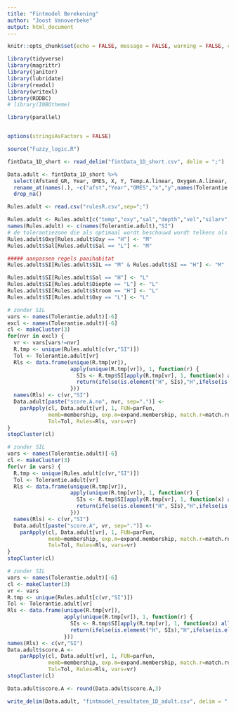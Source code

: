 ---
title: "Fintmodel Berekening"
author: "Joost Vanoverbeke"
output: html_document
---


```{r setup, include=FALSE}

knitr::opts_chunk$set(echo = FALSE, message = FALSE, warning = FALSE, cache = FALSE, autodep = TRUE, cache.extra = R.version)

```

```{r libraries, cache=FALSE}

library(tidyverse)
library(magrittr)
library(janitor)
library(lubridate)
library(readxl)
library(writexl)
library(RODBC)
# library(INBOtheme)

library(parallel)


options(stringsAsFactors = FALSE)

```


```{r ophalen scripts & gegevens}

source("Fuzzy_logic.R")

fintData_1D_short <- read_delim("fintData_1D_short.csv", delim = ";")

Data.adult <- fintData_1D_short %>% 
  select(Afstand_GR, Year, OMES, X, Y, Temp.A.linear, Oxygen.A.linear, Salinity.A.linear, Depth, AvgVel.QN) %>% 
  rename_at(names(.), ~c("afst","Year","OMES","x","y",names(Tolerantie.adult)[-6])) %>% 
  drop_na()

```


```{r ophalen logische regels adult}

Rules.adult <- read.csv("rulesR.csv",sep=";")

Rules.adult <- Rules.adult[c("temp","oxy","sal","depth","vel","silarv","SI")]
names(Rules.adult) <- c(names(Tolerantie.adult),"SI")
# de tolerantiezone die als optimaal wordt beschouwd wordt telkens als 'M' gecatalogeerd:
Rules.adult$Oxy[Rules.adult$Oxy == "H"] <- "M"
Rules.adult$Sal[Rules.adult$Sal == "L"] <- "M"

##### aanpassen regels paaihabitat
Rules.adult$SI[Rules.adult$SIL == "M" & Rules.adult$SI == "H"] <- "M"

Rules.adult$SI[Rules.adult$Sal == "H"] <- "L"
Rules.adult$SI[Rules.adult$Diepte == "L"] <- "L"
Rules.adult$SI[Rules.adult$Stroom == "H"] <- "L"
Rules.adult$SI[Rules.adult$Oxy == "L"] <- "L"

```


```{r berekenen SI met weglaten van variabelen}

# zonder SIL 
vars <- names(Tolerantie.adult)[-6]
excl <- names(Tolerantie.adult)[-6]
cl <- makeCluster(3)
for(nvr in excl) {
  vr <- vars[vars!=nvr]
  R.tmp <- unique(Rules.adult[c(vr,"SI")])
  Tol <- Tolerantie.adult[vr]
  Rls <- data.frame(unique(R.tmp[vr]),
                    apply(unique(R.tmp[vr]), 1, function(r) {
                      SIs <- R.tmp$SI[apply(R.tmp[vr], 1, function(x) all(sapply(vr, function(v) r[v]==x[v])))]
                      return(ifelse(is.element("H", SIs),"H",ifelse(is.element("M", SIs),"M","L")))
                    }))
  names(Rls) <- c(vr,"SI")
  Data.adult[paste("score.A.no", nvr, sep=".")] <-
    parApply(cl, Data.adult[vr], 1, FUN=parFun,
             memb=membership, exp.m=expand.membership, match.r=match.rules, calc.sc=calc.score,
             Tol=Tol, Rules=Rls, vars=vr)
}
stopCluster(cl)

```


```{r berekenen SI per variabele}

# zonder SIL 
vars <- names(Tolerantie.adult)[-6]
cl <- makeCluster(3)
for(vr in vars) {
  R.tmp <- unique(Rules.adult[c(vr,"SI")])
  Tol <- Tolerantie.adult[vr]
  Rls <- data.frame(unique(R.tmp[vr]), 
                    apply(unique(R.tmp[vr]), 1, function(r) {
                      SIs <- R.tmp$SI[apply(R.tmp[vr], 1, function(x) all(sapply(vr, function(v) r[v]==x[v])))]
                      return(ifelse(is.element("H", SIs),"H",ifelse(is.element("M", SIs),"M","L")))
                    }))
  names(Rls) <- c(vr,"SI")
  Data.adult[paste("score.A", vr, sep=".")] <- 
    parApply(cl, Data.adult[vr], 1, FUN=parFun, 
             memb=membership, exp.m=expand.membership, match.r=match.rules, calc.sc=calc.score, 
             Tol=Tol, Rules=Rls, vars=vr)
}
stopCluster(cl)

```


```{r berekenen SI op alle variabelen}

# zonder SIL
vars <- names(Tolerantie.adult)[-6]
cl <- makeCluster(3)
vr <- vars
R.tmp <- unique(Rules.adult[c(vr,"SI")])
Tol <- Tolerantie.adult[vr]
Rls <- data.frame(unique(R.tmp[vr]),
                  apply(unique(R.tmp[vr]), 1, function(r) {
                    SIs <- R.tmp$SI[apply(R.tmp[vr], 1, function(x) all(sapply(vr, function(v) r[v]==x[v])))]
                    return(ifelse(is.element("H", SIs),"H",ifelse(is.element("M", SIs),"M","L")))
                  }))
names(Rls) <- c(vr,"SI")
Data.adult$score.A <- 
    parApply(cl, Data.adult[vr], 1, FUN=parFun, 
             memb=membership, exp.m=expand.membership, match.r=match.rules, calc.sc=calc.score, 
             Tol=Tol, Rules=Rls, vars=vr)
stopCluster(cl)

Data.adult$score.A <- round(Data.adult$score.A,3)

```


```{r wegschrijven resultaten}

write_delim(Data.adult, "fintmodel_resultaten_1D_adult.csv", delim = ";")

```

